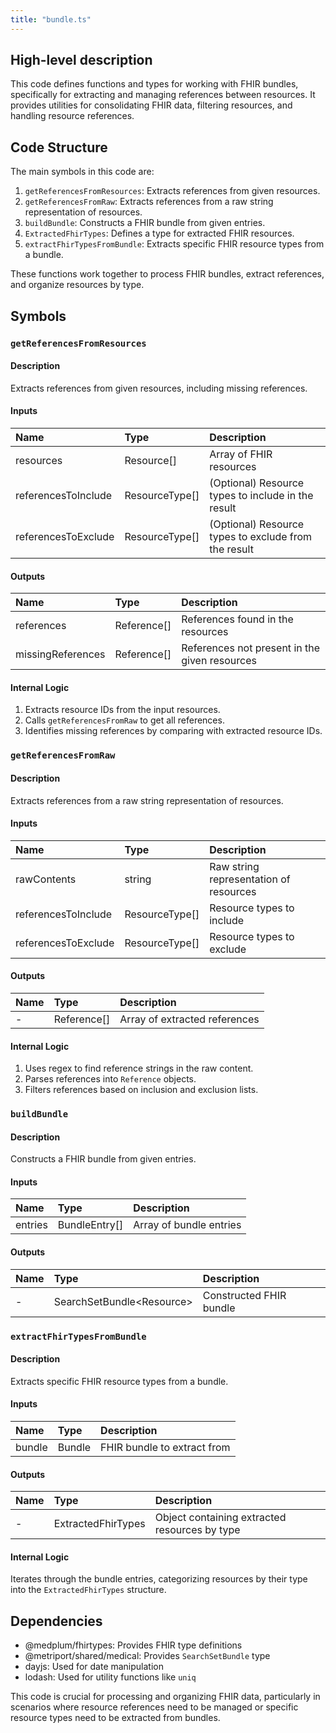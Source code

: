 ```yaml
---
title: "bundle.ts"
---
```


## High-level description
This code defines functions and types for working with FHIR bundles, specifically for extracting and managing references between resources. It provides utilities for consolidating FHIR data, filtering resources, and handling resource references.

## Code Structure
The main symbols in this code are:
1. `getReferencesFromResources`: Extracts references from given resources.
2. `getReferencesFromRaw`: Extracts references from a raw string representation of resources.
3. `buildBundle`: Constructs a FHIR bundle from given entries.
4. `ExtractedFhirTypes`: Defines a type for extracted FHIR resources.
5. `extractFhirTypesFromBundle`: Extracts specific FHIR resource types from a bundle.

These functions work together to process FHIR bundles, extract references, and organize resources by type.

## Symbols

### `getReferencesFromResources`
#### Description
Extracts references from given resources, including missing references.

#### Inputs
| Name | Type | Description |
|:-----|:-----|:------------|
| resources | Resource[] | Array of FHIR resources |
| referencesToInclude | ResourceType[] | (Optional) Resource types to include in the result |
| referencesToExclude | ResourceType[] | (Optional) Resource types to exclude from the result |

#### Outputs
| Name | Type | Description |
|:-----|:-----|:------------|
| references | Reference[] | References found in the resources |
| missingReferences | Reference[] | References not present in the given resources |

#### Internal Logic
1. Extracts resource IDs from the input resources.
2. Calls `getReferencesFromRaw` to get all references.
3. Identifies missing references by comparing with extracted resource IDs.

### `getReferencesFromRaw`
#### Description
Extracts references from a raw string representation of resources.

#### Inputs
| Name | Type | Description |
|:-----|:-----|:------------|
| rawContents | string | Raw string representation of resources |
| referencesToInclude | ResourceType[] | Resource types to include |
| referencesToExclude | ResourceType[] | Resource types to exclude |

#### Outputs
| Name | Type | Description |
|:-----|:-----|:------------|
| - | Reference[] | Array of extracted references |

#### Internal Logic
1. Uses regex to find reference strings in the raw content.
2. Parses references into `Reference` objects.
3. Filters references based on inclusion and exclusion lists.

### `buildBundle`
#### Description
Constructs a FHIR bundle from given entries.

#### Inputs
| Name | Type | Description |
|:-----|:-----|:------------|
| entries | BundleEntry[] | Array of bundle entries |

#### Outputs
| Name | Type | Description |
|:-----|:-----|:------------|
| - | SearchSetBundle&lt;Resource&gt; | Constructed FHIR bundle |

### `extractFhirTypesFromBundle`
#### Description
Extracts specific FHIR resource types from a bundle.

#### Inputs
| Name | Type | Description |
|:-----|:-----|:------------|
| bundle | Bundle | FHIR bundle to extract from |

#### Outputs
| Name | Type | Description |
|:-----|:-----|:------------|
| - | ExtractedFhirTypes | Object containing extracted resources by type |

#### Internal Logic
Iterates through the bundle entries, categorizing resources by their type into the `ExtractedFhirTypes` structure.

## Dependencies
- @medplum/fhirtypes: Provides FHIR type definitions
- @metriport/shared/medical: Provides `SearchSetBundle` type
- dayjs: Used for date manipulation
- lodash: Used for utility functions like `uniq`

This code is crucial for processing and organizing FHIR data, particularly in scenarios where resource references need to be managed or specific resource types need to be extracted from bundles.
